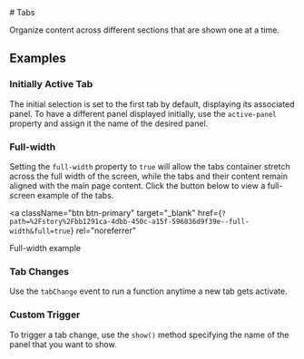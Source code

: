 
<Meta of={TabStories} />

<div className="docs-title">
  # Tabs

<link-design of={JSON.stringify(TabStories)}></link-design>

</div>

<div className="lead">Organize content across different sections that are shown one at a time.</div>

<Canvas sourceState="shown" of={TabStories.Default} />

<Controls of={TabStories.Default} />

## Examples

### Initially Active Tab

The initial selection is set to the first tab by default, displaying its associated panel.
To have a different panel displayed initially,
use the `active-panel` property and assign it the name of the desired panel.

<Canvas of={TabStories.ActivePanel} />

### Full-width

Setting the `full-width` property to `true` will allow the tabs container stretch across the full width of the screen, while the tabs and their content remain aligned with the main page content. Click the button below to view a full-screen example of the tabs.

<a
  className="btn btn-primary"
  target="_blank"
  href={`?path=%2Fstory%2Fbb1291ca-4dbb-450c-a15f-596836d9f39e--full-width&full=true`}
  rel="noreferrer"
>
  Full-width example
</a>

### Tab Changes

Use the `tabChange` event to run a function anytime a new tab gets activate.

<Source code={SampleTabChange} language="typescript" />

### Custom Trigger

To trigger a tab change, use the `show()` method specifying the name of the panel that you want to show.

<Source code={SampleCustomTrigger} language="typescript" />
